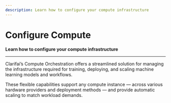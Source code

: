```yaml
---
description: Learn how to configure your compute infrastructure
---
```


# Configure Compute

**Learn how to configure your compute infrastructure**
<hr />

Clarifai’s Compute Orchestration offers a streamlined solution for managing the infrastructure required for training, deploying, and scaling machine learning models and workflows.

These flexible capabilities support any compute instance — across various hardware providers and deployment methods — and provide automatic scaling to match workload demands.


<DocCardList items={useCurrentSidebarCategory().items}/>
